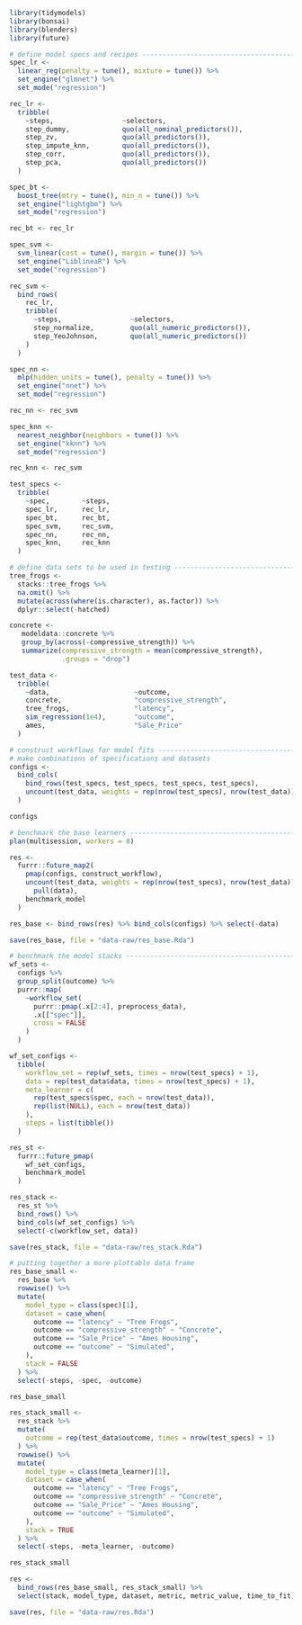 ```r
library(tidymodels)
library(bonsai)
library(blenders)
library(future)
```

```r
# define model specs and recipes -----------------------------------------------
spec_lr <-
  linear_reg(penalty = tune(), mixture = tune()) %>%
  set_engine("glmnet") %>%
  set_mode("regression")

rec_lr <-
  tribble(
    ~steps,                 ~selectors,
    step_dummy,             quo(all_nominal_predictors()),
    step_zv,                quo(all_predictors()),
    step_impute_knn,        quo(all_predictors()),
    step_corr,              quo(all_predictors()),
    step_pca,               quo(all_predictors())
  )

spec_bt <-
  boost_tree(mtry = tune(), min_n = tune()) %>%
  set_engine("lightgbm") %>%
  set_mode("regression")

rec_bt <- rec_lr

spec_svm <-
  svm_linear(cost = tune(), margin = tune()) %>%
  set_engine("LiblineaR") %>%
  set_mode("regression")

rec_svm <-
  bind_rows(
    rec_lr,
    tribble(
      ~steps,                 ~selectors,
      step_normalize,         quo(all_numeric_predictors()),
      step_YeoJohnson,        quo(all_numeric_predictors())
    )
  )

spec_nn <-
  mlp(hidden_units = tune(), penalty = tune()) %>%
  set_engine("nnet") %>%
  set_mode("regression")

rec_nn <- rec_svm

spec_knn <-
  nearest_neighbor(neighbors = tune()) %>%
  set_engine("kknn") %>%
  set_mode("regression")

rec_knn <- rec_svm

test_specs <-
  tribble(
    ~spec,        ~steps, 
    spec_lr,      rec_lr,
    spec_bt,      rec_bt,
    spec_svm,     rec_svm,
    spec_nn,      rec_nn,
    spec_knn,     rec_knn
  )
```

```r
# define data sets to be used in testing ---------------------------------------
tree_frogs <- 
  stacks::tree_frogs %>% 
  na.omit() %>%
  mutate(across(where(is.character), as.factor)) %>%
  dplyr::select(-hatched)

concrete <- 
   modeldata::concrete %>% 
   group_by(across(-compressive_strength)) %>% 
   summarize(compressive_strength = mean(compressive_strength),
             .groups = "drop")

test_data <-
  tribble(
    ~data,                     ~outcome,
    concrete,                  "compressive_strength",
    tree_frogs,                "latency",
    sim_regression(1e4),       "outcome",
    ames,                      "Sale_Price"
  )
```

```r
# construct workflows for model fits -------------------------------------------
# make combinations of specifications and datasets 
configs <-
  bind_cols(
    bind_rows(test_specs, test_specs, test_specs, test_specs),
    uncount(test_data, weights = rep(nrow(test_specs), nrow(test_data)))
  )

configs
```

```r
# benchmark the base learners --------------------------------------------------
plan(multisession, workers = 8)

res <- 
  furrr::future_map2(
    pmap(configs, construct_workflow),
    uncount(test_data, weights = rep(nrow(test_specs), nrow(test_data))) %>% 
      pull(data),
    benchmark_model
  )

res_base <- bind_rows(res) %>% bind_cols(configs) %>% select(-data)

save(res_base, file = "data-raw/res_base.Rda")
```

```r
# benchmark the model stacks ---------------------------------------------------
wf_sets <-
  configs %>% 
  group_split(outcome) %>%
  purrr::map(
    ~workflow_set(
      purrr::pmap(.x[2:4], preprocess_data),
      .x[["spec"]],
      cross = FALSE
    )
  )

wf_set_configs <-
  tibble(
    workflow_set = rep(wf_sets, times = nrow(test_specs) + 1),
    data = rep(test_data$data, times = nrow(test_specs) + 1),
    meta_learner = c(
      rep(test_specs$spec, each = nrow(test_data)), 
      rep(list(NULL), each = nrow(test_data))
    ),
    steps = list(tibble())
  )

res_st <- 
  furrr::future_pmap(
    wf_set_configs,
    benchmark_model
  )

res_stack <-
  res_st %>%
  bind_rows() %>%
  bind_cols(wf_set_configs) %>%
  select(-c(workflow_set, data))

save(res_stack, file = "data-raw/res_stack.Rda")
```


```r
# putting together a more plottable data frame
res_base_small <-
  res_base %>%
  rowwise() %>%
  mutate(
    model_type = class(spec)[1],
    dataset = case_when(
      outcome == "latency" ~ "Tree Frogs",
      outcome == "compressive_strength" ~ "Concrete",
      outcome == "Sale_Price" ~ "Ames Housing",
      outcome == "outcome" ~ "Simulated",
    ),
    stack = FALSE
  ) %>%
  select(-steps, -spec, -outcome)

res_base_small

res_stack_small <-
  res_stack %>%
  mutate(
    outcome = rep(test_data$outcome, times = nrow(test_specs) + 1)
  ) %>%
  rowwise() %>%
  mutate(
    model_type = class(meta_learner)[1],
    dataset = case_when(
      outcome == "latency" ~ "Tree Frogs",
      outcome == "compressive_strength" ~ "Concrete",
      outcome == "Sale_Price" ~ "Ames Housing",
      outcome == "outcome" ~ "Simulated",
    ),
    stack = TRUE
  ) %>%
  select(-steps, -meta_learner, -outcome)

res_stack_small

res <-
  bind_rows(res_base_small, res_stack_small) %>%
  select(stack, model_type, dataset, metric, metric_value, time_to_fit)

save(res, file = "data-raw/res.Rda")
```



